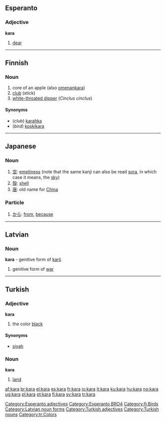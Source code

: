 {{see|Kara}}
==Esperanto==
===Adjective===
'''kara'''
# [[dear]]

[[Category:Esperanto adjectives]]
[[Category:Esperanto BRO4]]
----
==Finnish==
===Noun===
{{fi-noun|kar|type=kala}}

#core of an apple (also [[omena]]nkara)
#[[club]] (stick)
#[[white-throated dipper]] (''Cinclus cinclus'')

====Synonyms====
*(''club'') [[karahka]]
*(''bird'') [[koskikara]]

[[Category:fi:Birds]]
----

==Japanese==
===Noun===
{{ja-noun|r|hira=から}}
#[[空]]: [[emptiness]] (note that the same kanji can also be read [[sora]], in which case it means, the [[sky]])
#[[殻]]: [[shell]]
#[[唐]]: old name for [[China]]

===Particle===
{{ja-pos|r|particle|hira=から}} 
# [[から]]: [[from]], [[because]]
----
==Latvian==
===Noun===
'''kara''' - genitive form of [[karš]]
#genitive form of [[war]]
{{lv-noun-d1|kar|š}}
[[Category:Latvian noun forms]]
----
==Turkish==

===Adjective===
'''kara'''

# the color [[black]]

====Synonyms====
*[[siyah]]

===Noun===
'''kara'''

# [[land]]

[[Category:Turkish adjectives]]
[[Category:Turkish nouns]]
[[Category:tr:Colors]]

[[af:kara]]
[[br:kara]]
[[el:kara]]
[[es:kara]]
[[fr:kara]]
[[io:kara]]
[[it:kara]]
[[ku:kara]]
[[hu:kara]]
[[no:kara]]
[[ug:kara]]
[[pl:kara]]
[[pt:kara]]
[[fi:kara]]
[[sv:kara]]
[[tr:kara]]